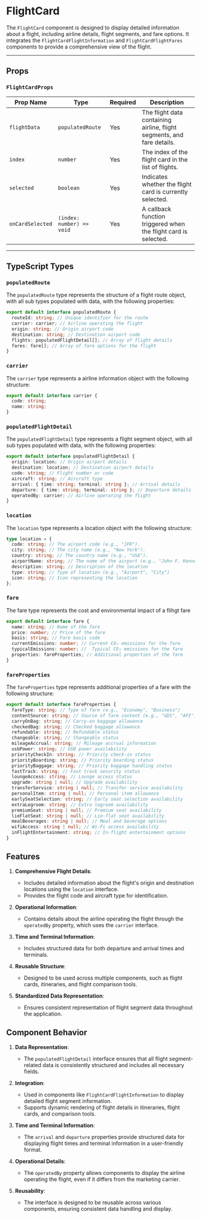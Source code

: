  
 
<Meta of={FlightCard} />
 
# FlightCard

The `FlightCard` component is designed to display detailed information about a flight, including airline details, flight segments, and fare options. It integrates the `FlightCardFlightInformation` and `FlightCardFlightFares` components to provide a comprehensive view of the flight.

---

## Props

### `FlightCardProps`

| Prop Name        | Type                      | Required | Description                                                            |
| ---------------- | ------------------------- | -------- | ---------------------------------------------------------------------- |
| `flightData`     | `populatedRoute`          | Yes      | The flight data containing airline, flight segments, and fare details. |
| `index`          | `number`                  | Yes      | The index of the flight card in the list of flights.                   |
| `selected`       | `boolean`                 | Yes      | Indicates whether the flight card is currently selected.               |
| `onCardSelected` | `(index: number) => void` | Yes      | A callback function triggered when the flight card is selected.        |

---

## TypeScript Types

### `populatedRoute`

The `populatedRoute` type represents the structure of a flight route object, with all sub types populated with data, with the following properties:

```typescript
export default interface populatedRoute {
  routeId: string; // Unique identifier for the route
  carrier: carrier; // Airline operating the flight
  origin: string; // Origin airport code
  destination: string; // Destination airport code
  flights: populatedFlightDetail[]; // Array of flight details
  fares: fare[]; // Array of fare options for the flight
}
```

### `carrier`

The `carrier` type represents a airline information object with the following structure:

```typescript
export default interface carrier {
  code: string;
  name: string;
}
```

### `populatedFlightDetail`

The `populatedFlightDetail` type represents a flight segment object, with all sub types populated with data, with the following properties:

```typescript
export default interface populatedFlightDetail {
  origin: location; // Origin airport details
  destination: location; // Destination airport details
  code: string; // Flight number or code
  aircraft: string; // Aircraft type
  arrival: { time: string; terminal: string }; // Arrival details
  departure: { time: string; terminal: string }; // Departure details
  operatedBy: carrier; // Airline operating the flight
}
```

### `location`

The `location` type represents a location object with the following structure:

```typescript
type location = {
  code: string; // The airport code (e.g., "JFK").
  city: string; // The city name (e.g., "New York").
  country: string; // The country name (e.g., "USA").
  airportName: string; // The name of the airport (e.g., "John F. Kennedy International").
  description: string; // Description of the location
  type: string; // Type of location (e.g., "Airport", "City")
  icon: string; // Icon representing the location
};
```

### `fare`

The fare type represents the cost and environmental impact of a flihgt fare

```typescript
export default interface fare {
  name: string; // Name of the fare
  price: number; // Price of the fare
  basis: string; // Fare basis code
  currentEmissions: number; // Current CO₂ emissions for the fare
  typicalEmissions: number; //  Typical CO₂ emissions for the fare
  properties: fareProperties; // Additional properties of the fare
}
```

### `fareProperties`

The `fareProperties` type represents additional properties of a fare with the following structure:

```typescript
export default interface fareProperties {
  fareType: string; // Type of fare (e.g., "Economy", "Business")
  contentSource: string; // Source of fare content (e.g., "GDS", "API")
  carryOnBag: string; // Carry-on baggage allowance
  checkedBag: string; // Checked baggage allowance
  refundable: string; // Refundable status
  changeable: string; // Changeable status
  mileageAccrual: string; // Mileage accrual information
  usbPower: string; // USB power availability
  priorityCheckIn: string; // Priority check-in status
  priorityBoarding: string; // Priority boarding status
  priorityBaggage: string; // Priority baggage handling status
  fastTrack: string; // Fast track security status
  loungeAccess: string; // Lounge access status
  upgrade: string | null; // Upgrade availability
  transferService: string | null; // Transfer service availability
  personalItem: string | null; // Personal item allowance
  earlySeatSelection: string; // Early seat selection availability
  extraLegroom: string; // Extra legroom availability
  premiumSeat: string | null; // Premium seat availability
  lieFlatSeat: string | null; // Lie-flat seat availability
  mealBeverages: string | null; // Meal and beverage options
  wifiAccess: string | null; // Wi-Fi access availability
  inFlightEntertainment: string; // In-flight entertainment options
}
```

## Features

1. **Comprehensive Flight Details**:

   - Includes detailed information about the flight's origin and destination locations using the `location` interface.
   - Provides the flight code and aircraft type for identification.

2. **Operational Information**:

   - Contains details about the airline operating the flight through the `operatedBy` property, which uses the `carrier` interface.

3. **Time and Terminal Information**:

   - Includes structured data for both departure and arrival times and terminals.

4. **Reusable Structure**:

   - Designed to be used across multiple components, such as flight cards, itineraries, and flight comparison tools.

5. **Standardized Data Representation**:
   - Ensures consistent representation of flight segment data throughout the application.

## Component Behavior

1. **Data Representation**:

   - The `populatedFlightDetail` interface ensures that all flight segment-related data is consistently structured and includes all necessary fields.

2. **Integration**:

   - Used in components like `FlightCardFlightInformation` to display detailed flight segment information.
   - Supports dynamic rendering of flight details in itineraries, flight cards, and comparison tools.

3. **Time and Terminal Information**:

   - The `arrival` and `departure` properties provide structured data for displaying flight times and terminal information in a user-friendly format.

4. **Operational Details**:

   - The `operatedBy` property allows components to display the airline operating the flight, even if it differs from the marketing carrier.

5. **Reusability**:
   - The interface is designed to be reusable across various components, ensuring consistent data handling and display.

